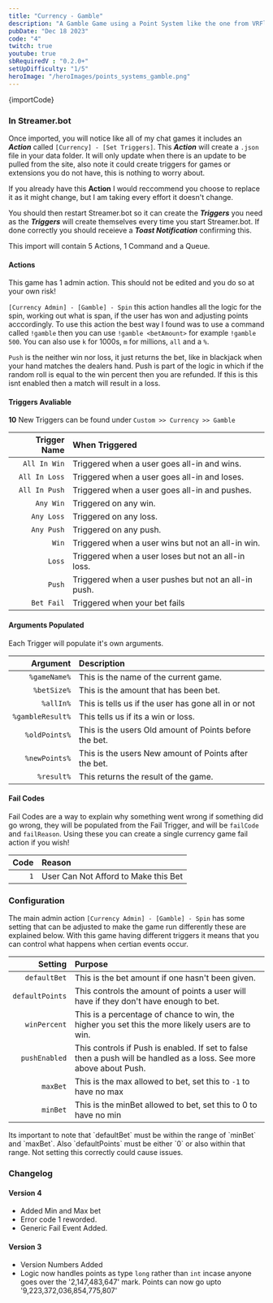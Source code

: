 ```yaml
---
title: "Currency - Gamble"
description: "A Gamble Game using a Point System like the one from VRFlad"
pubDate: "Dec 18 2023"
code: "4"
twitch: true
youtube: true
sbRequiredV : "0.2.0+"
setUpDifficulty: "1/5"
heroImage: "/heroImages/points_systems_gamble.png"
---
```



<CopyButton>
{importCode}
</CopyButton>

### In Streamer.bot 

Once imported, you will notice like all of my chat games it includes an ***Action*** called `[Currency] - [Set Triggers]`. This ***Action*** will create a `.json` file in your data folder. It will only update when there is an update to be pulled from the site, also note it could create triggers for games or extensions you do not have, this is nothing to worry about.

If you already have this **Action** I would reccommend you choose to replace it as it might change, but I am taking every effort it doesn't change. 

You should then restart Streamer.bot so it can create the ***Triggers*** you need as the ***Triggers*** will create themselves every time you start Streamer.bot. If done correctly you should receieve a ***Toast Notification*** confirming this. 

This import will contain 5 Actions, 1 Command and a Queue.

#### Actions

This game has 1 admin action. This should not be edited and you do so at your own risk!

`[Currency Admin] - [Gamble] - Spin` this action handles all the logic for the spin, working out what is span, if the user has won and adjusting points acccordingly. To use this action the best way I found was to use a command called `!gamble` then you can use `!gamble <betAmount>` for example `!gamble 500`. You can also use `k` for 1000s, `m` for millions, `all` and a `%`. 

`Push` is the neither win nor loss, it just returns the bet, like in blackjack when your hand matches the dealers hand. Push is part of the logic in which if the random roll is equal to the win percent then you are refunded. If this is this isnt enabled then a match will result in a loss.
 

#### Triggers Avaliable

**10** New Triggers can be found under `Custom >> Currency >> Gamble`

|Trigger Name|When Triggered|
|---:|:---| 
|`All In Win`| Triggered when a user goes all-in and wins.|
|`All In Loss`| Triggered when a user goes all-in and loses.|
|`All In Push`| Triggered when a user goes all-in and pushes.|
|`Any Win`|Triggered on any win.|
|`Any Loss`|Triggered on any loss.|
|`Any Push`| Triggered on any push.|
|`Win`|Triggered when a user wins but not an all-in win.|
|`Loss`|Triggered when a user loses but not an all-in loss.|
|`Push`| Triggered when a user pushes but not an all-in push.|
|`Bet Fail`|Triggered when your bet fails|

#### Arguments Populated

Each Trigger will populate it's own arguments.

|Argument|Description|
|---:|:---| 
|`%gameName%`|This is the name of the current game.|
|`%betSize%`|This is the amount that has been bet.|
|`%allIn%`|This is tells us if the user has gone all in or not|
|`%gambleResult%`|This tells us if its a win or loss.|
|`%oldPoints%`|This is the users Old amount of Points before the bet.|
|`%newPoints%`|This is the users New amount of Points after the bet.|
|`%result%`|This returns the result of the game.|


#### Fail Codes

Fail Codes are a way to explain why something went wrong if something did go wrong, they will be populated from the Fail Trigger, and will be `failCode` and `failReason`. Using these you can create a single currency game fail action if you wish! 

|Code|Reason|
|---:|:---| 
|`1`|User Can Not Afford to Make this Bet|

### Configuration

The main admin action `[Currency Admin] - [Gamble] - Spin` has some setting that can be adjusted to make the game run differently these are explained below. With this game having different triggers it means that you can control what happens when certian events occur. 


|Setting|Purpose|
|---:|:---|
|`defaultBet`|This is the bet amount if one hasn't been given.|
|`defaultPoints`|This controls the amount of points a user will have if they don't have enough to bet.|
|`winPercent`|This is a percentage of chance to win, the higher you set this the more likely users are to win.|
|`pushEnabled`|This controls if Push is enabled. If set to false then a push will be handled as a loss. See more above about Push.|
|`maxBet`| This is the max allowed to bet, set this to `-1` to have no max|
|`minBet`| This is the minBet allowed to bet, set this to 0 to have no min|

<Notification type="error">
 <Icon pack="ion" name="information-circle-outline" />
Its important to note that `defaultBet` must be within the range of `minBet` and `maxBet`.
Also `defaultPoints` must be either `0` or also within that range. Not setting this correctly could cause issues. 
</Notification>



### Changelog

#### Version 4

- Added Min and Max bet
- Error code 1 reworded.
- Generic Fail Event Added.

#### Version 3

- Version Numbers Added
- Logic now handles points as type `long` rather than `int` incase anyone goes over the '2,147,483,647' mark. Points can now go upto '9,223,372,036,854,775,807'





